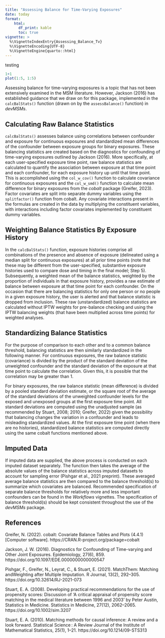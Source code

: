 ```yaml
---
title: "Assessing Balance for Time-Varying Exposures"
date: today
format:
    html:
      df_print: kable
      toc: true
vignette: >
  %\VignetteIndexEntry{Assessing_Balance_Tv}
  %\VignetteEncoding{UTF-8}
  %\VignetteEngine{quarto::html}
---
```


testing
```r
1+1 
plot(1:5, 1:5)
```

Assessing balance for time-varying exposures is a topic that has not been extensively examined in the MSM literature. However, Jackson (2016) has established guidance that we draw on for this package, implemented in the `calcBalStats()` function (drawn on by the `assessBalance()` function) in *devMSMs*.

## Calculating Raw Balance Statistics

`calcBalStats()` assesses balance using correlations between confounder and exposure for continuous exposures and standardized mean differences of the confounder between exposure groups for binary exposures. These balancing statistics are created based on the diagnostics for confounding of time-varying exposures outlined by Jackson (2016). More specifically, at each user-specified exposure time point, raw balance statistics are calculated to quantify the association between exposure at that time point and each confounder, for each exposure history up until that time point. This is accomplished using the `col_w_cov()` function to calculate covariance for continuous exposures and the `col_w_smd()` function to calculate mean difference for binary exposures from the *cobalt* package (Greifer, 2023). Factor covariates are split into separate dummy variables using the `splitfactor()` function from cobalt. Any covariate interactions present in the formulas are created in the data by multiplying the constituent variables, with interactions including factor covariates implemented by constituent dummy variables.

## Weighting Balance Statistics By Exposure History

In the `calcBalStats()` function, exposure histories comprise all combinations of the presence and absence of exposure (delineated using a median split for continuous exposures) at all prior time points (note that these may be different from the user-specified, substantive exposure histories used to compare dose and timing in the final model; Step 5). Subsequently, a weighted mean of the balance statistics, weighted by the proportion of individuals in that exposure history, provides a raw estimate of balance between exposure at that time point for each confounder. On the occasion that there are balancing statistics for only one person or no people in a given exposure history, the user is alerted and that balance statistic is dropped from inclusion. These raw (unstandardized) balance statistics are calculated without IPTW weights for pre-balance checking and using the IPTW balancing weights (that have been multiplied across time points) for weighted analyses.

## Standardizing Balance Statistics

For the purpose of comparison to each other and to a common balance threshold, balancing statistics are then similarly standardized in the following manner. For continuous exposures, the raw balance statistic (covariance) is divided by the product of the standard deviation of the unweighted confounder and the standard deviation of the exposure at that time point to calculate the correlation. Given this, it is possible that the correlation may be greater than 1.

For binary exposures, the raw balance statistic (mean difference) is divided by a pooled standard deviation estimate, or the square root of the average of the standard deviations of the unweighted confounder levels for the exposed and unexposed groups at the first exposure time point. All standard deviations are computed using the unadjusted sample (as recommended by Stuart, 2008; 2010; Greifer, 2022) given the possibility that balancing changes the variation in a confounder and leads to misleading standardized values. At the first exposure time point (when there are no histories), standardized balance statistics are computed directly using the same cobalt functions mentioned above.

## Imputed Data

If imputed data are supplied, the above process is conducted on each imputed dataset separately. The function then takes the average of the absolute values of the balance statistics across imputed datasets to account for sampling error (Pishgar et al., 2021 preprint). These averaged average balance statistics are then compared to the balance threshold(s) to summarize which covariates are balanced. Recommended specification of separate balance thresholds for relatively more and less important confounders can be found in the *Workflows* vignettes. The specification of balance threshold(s) should be kept consistent throughout the use of the *devMSMs* package.

## References

Greifer, N. (2022). cobalt: Covariate Balance Tables and Plots (4.4.1) \[Computer software\]. https://CRAN.R-project.org/package=cobalt

Jackson, J. W. (2016). Diagnostics for Confounding of Time-varying and Other Joint Exposures. Epidemiology, 27(6), 859. https://doi.org/10.1097/EDE.0000000000000547

Pishgar, F., Greifer, N., Leyrat, C., & Stuart, E. (2021). MatchThem: Matching andWeighting after Multiple Imputation. R Journal, 13(2), 292–305. https://doi.org/10.32614/RJ-2021-073

Stuart, E. A. (2008). Developing practical recommendations for the use of propensity scores: Discussion of ‘A critical appraisal of propensity score matching in the medical literature between 1996 and 2003’ by Peter Austin, Statistics in Medicine. Statistics in Medicine, 27(12), 2062–2065. https://doi.org/10.1002/sim.3207

Stuart, E. A. (2010). Matching methods for causal inference: A review and a look forward. Statistical Science : A Review Journal of the Institute of Mathematical Statistics, 25(1), 1–21. https://doi.org/10.1214/09-STS313
